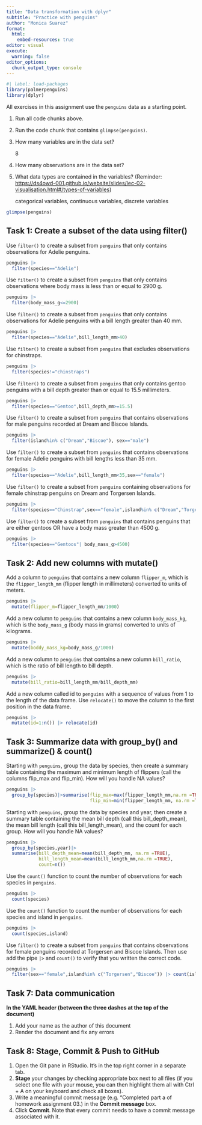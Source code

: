 ```yaml
---
title: "Data transformation with dplyr"
subtitle: "Practice with penguins"
author: "Monica Suarez"
format:
  html:
    embed-resources: true
editor: visual
execute:
  warning: false
editor_options: 
  chunk_output_type: console
---
```


```r
#| label: load-packages
library(palmerpenguins)
library(dplyr)
```

All exercises in this assignment use the `penguins` data as a starting point.

1.  Run all code chunks above.

2.  Run the code chunk that contains `glimpse(penguins)`.

3.  How many variables are in the data set?

    8

4.  How many observations are in the data set?

5.  What data types are contained in the variables? (Reminder: <https://ds4owd-001.github.io/website/slides/lec-02-visualisation.html#/types-of-variables>)

    categorical variables, continuous variables, discrete variables

```r
glimpse(penguins)
```

## Task 1: Create a subset of the data using filter()

Use `filter()` to create a subset from `penguins` that only contains observations for Adelie penguins.

```r
penguins |> 
  filter(species=="Adelie")
```

Use `filter()` to create a subset from `penguins` that only contains observations where body mass is less than or equal to 2900 g.

```r
penguins |> 
  filter(body_mass_g<=2900)
```

Use `filter()` to create a subset from `penguins` that only contains observations for Adelie penguins with a bill length greater than 40 mm.

```r
penguins |> 
  filter(species=="Adelie",bill_length_mm>40)
```

Use `filter()` to create a subset from `penguins` that excludes observations for chinstraps.

```r
penguins |> 
  filter(species!="chinstraps")
```

Use `filter()` to create a subset from `penguins` that only contains gentoo penguins with a bill depth greater than or equal to 15.5 millimeters.

```r
penguins |> 
  filter(species=="Gentoo",bill_depth_mm>=15.5)

```

Use `filter()` to create a subset from `penguins` that contains observations for male penguins recorded at Dream and Biscoe Islands.

```r
penguins |> 
  filter(island%in% c("Dream","Biscoe"), sex=="male")

```

Use `filter()` to create a subset from `penguins` that contains observations for female Adelie penguins with bill lengths less than 35 mm.

```r
penguins |> 
  filter(species=="Adelie",bill_length_mm<35,sex=="female")
```

Use `filter()` to create a subset from `penguins` containing observations for female chinstrap penguins on Dream and Torgersen Islands.

```r
penguins |> 
  filter(species=="Chinstrap",sex=="female",island%in% c("Dream","Torgersen"))
```

Use `filter()` to create a subset from `penguins` that contains penguins that are either gentoos OR have a body mass greater than 4500 g.

```r
penguins |> 
  filter(species=="Gentoos"| body_mass_g>4500)
```

## Task 2: Add new columns with mutate()

Add a column to `penguins` that contains a new column `flipper_m`, which is the `flipper_length_mm` (flipper length in millimeters) converted to units of meters.

```r
penguins |> 
  mutate(flipper_m=flipper_length_mm/1000)

```

Add a new column to `penguins` that contains a new column `body_mass_kg`, which is the `body_mass_g` (body mass in grams) converted to units of kilograms.

```r
penguins |> 
  mutate(boddy_mass_kg=body_mass_g/1000)

```

Add a new column to `penguins` that contains a new column `bill_ratio`, which is the ratio of bill length to bill depth.

```r
penguins |> 
  mutate(bill_ratio=bill_length_mm/bill_depth_mm)
```

Add a new column called id to `penguins` with a sequence of values from 1 to the length of the data frame. Use `relocate()` to move the column to the first position in the data frame.

```r
penguins |> 
  mutate(id=1:n()) |> relocate(id)
```

## Task 3: Summarize data with group_by() and summarize() & count()

Starting with `penguins`, group the data by species, then create a summary table containing the maximum and minimum length of flippers (call the columns flip_max and flip_min). How will you handle NA values?

```r
penguins |> 
  group_by(species)|>summarise(flip_max=max(flipper_length_mm,na.rm =TRUE),
                               flip_min=min(flipper_length_mm, na.rm =TRUE))


```

Starting with `penguins`, group the data by species and year, then create a summary table containing the mean bill depth (call this bill_depth_mean), the mean bill length (call this bill_length_mean), and the count for each group. How will you handle NA values?

```r
penguins |> 
  group_by(species,year)|>
  summarise(bill_depth_mean=mean(bill_depth_mm, na.rm =TRUE),
            bill_length_mean=mean(bill_length_mm,na.rm =TRUE),
            count=n())
```

Use the `count()` function to count the number of observations for each species in `penguins`.

```r
penguins |> 
  count(species)

```

Use the `count()` function to count the number of observations for each species and island in `penguins`.

```r
penguins |> 
  count(species,island)
```

Use `filter()` to create a subset from `penguins` that contains observations for female penguins recorded at Torgersen and Biscoe Islands. Then use add the pipe `|>` and `count()` to verify that you written the correct code.

```r
penguins |> 
  filter(sex=="female",island%in% c("Torgersen","Biscoe")) |> count(island,sex)
```

## Task 7: Data communication

**In the YAML header (between the three dashes at the top of the document)**

1.  Add your name as the author of this document
2.  Render the document and fix any errors

## Task 8: Stage, Commit & Push to GitHub

1.  Open the Git pane in RStudio. It's in the top right corner in a separate tab.
2.  **Stage** your changes by checking appropriate box next to all files (if you select one file with your mouse, you can then highlight them all with Ctrl + A on your keyboard and check all boxes).
3.  Write a meaningful commit message (e.g. "Completed part a of homework assignment 03.) in the **Commit message** box.
4.  Click **Commit**. Note that every commit needs to have a commit message associated with it.
